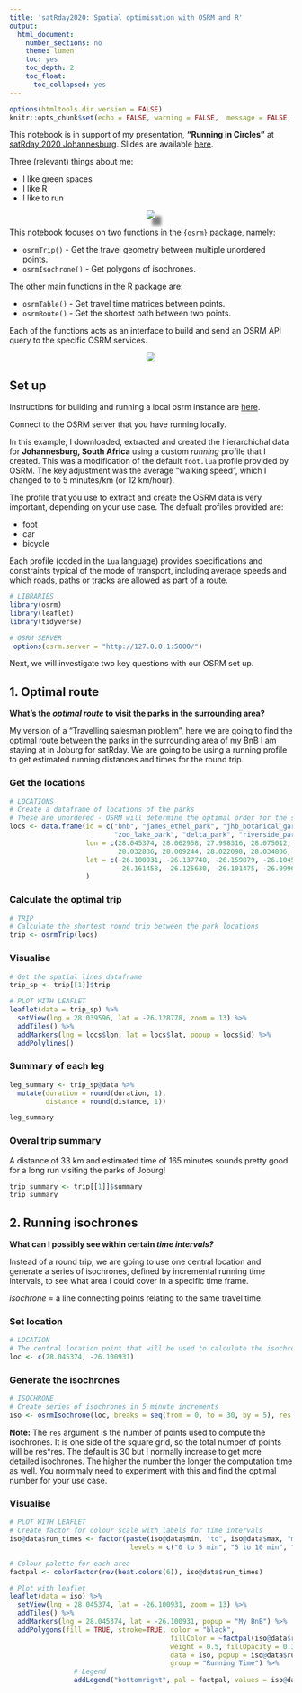 ```yaml
---
title: 'satRday2020: Spatial optimisation with OSRM and R'
output:
  html_document:
    number_sections: no
    theme: lumen
    toc: yes
    toc_depth: 2
    toc_float:
      toc_collapsed: yes
---
```


```r
options(htmltools.dir.version = FALSE)
knitr::opts_chunk$set(echo = FALSE, warning = FALSE,  message = FALSE, fig.retina = 3)
```

This notebook is in support of my presentation, **"Running in Circles"** at [satRday 2020 Johannesburg](https://joburg2020.satrdays.org/). Slides are available [here]().

Three (relevant) things about me:

- I like green spaces
- I like R
- I like to run

<center><img src="figs/joburg_satelite.png" style="box-shadow: 10px 10px 5px grey;"></center>

This notebook focuses on two functions in the `{osrm}` package, namely:

- `osrmTrip()` - Get the travel geometry between multiple unordered points.
- `osrmIsochrone()` - Get polygons of isochrones.

The other main functions in the R package are:

- `osrmTable()` - Get travel time matrices between points.
- `osrmRoute()` - Get the shortest path between two points.

Each of the functions acts as an interface to build and send an OSRM API query to the specific OSRM services.

<center><img src="figs/osrm_logo.svg"></center>

## Set up

Instructions for building and running a local osrm instance are [here](https://datawookie.netlify.com/blog/2017/09/building-a-local-osrm-instance/).

Connect to the OSRM server that you have running locally. 

In this example, I downloaded, extracted and created the hierarchichal data for **Johannesburg, South Africa** using a custom *running* profile that I created. This was a modification of the default `foot.lua` profile provided by OSRM. The key adjustment was the average "walking speed", which I changed to to 5 minutes/km (or 12 km/hour).

The profile that you use to extract and create the OSRM data is very important, depending on your use case. The defualt profiles provided are:

- foot
- car
- bicycle

Each profile (coded in the `Lua` language) provides specifications and constraints typical of the mode of transport, including average speeds and which roads, paths or tracks are allowed as part of a route.


```r
# LIBRARIES
library(osrm)
library(leaflet)
library(tidyverse)

# OSRM SERVER
 options(osrm.server = "http://127.0.0.1:5000/")
```


Next, we will investigate two key questions with our OSRM set up.

## 1. Optimal route

**What's the *optimal route* to visit the parks in the surrounding area?**

My version of a "Travelling salesman problem", here we are going to find the optimal route between the parks in the surrounding area of my BnB I am staying at in Joburg for satRday. We are going to be using a running profile to get estimated running distances and times for the round trip.

### Get the locations
```r
# LOCATIONS
# Create a dataframe of locations of the parks
# These are unordered - OSRM will determine the optimal order for the shortest route
locs <- data.frame(id = c("bnb", "james_ethel_park", "jhb_botanical_gardens", "innesfree_park",
                          "zoo_lake_park", "delta_park", "riverside_park", "george_lea_park", "victoria_park"),
                   lon = c(28.045374, 28.062958, 27.998316, 28.075012,
                           28.032836, 28.009244, 28.022098, 28.034806, 28.010344),
                   lat = c(-26.100931, -26.137748, -26.159879, -26.104533, 
                           -26.161458, -26.125630, -26.101475, -26.099673, -26.137917)
                   )
```

### Calculate the optimal trip

```r
# TRIP
# Calculate the shortest round trip between the park locations
trip <- osrmTrip(locs)
```

### Visualise

```r
# Get the spatial lines dataframe 
trip_sp <- trip[[1]]$trip

# PLOT WITH LEAFLET
leaflet(data = trip_sp) %>% 
  setView(lng = 28.039596, lat = -26.128778, zoom = 13) %>%
  addTiles() %>% 
  addMarkers(lng = locs$lon, lat = locs$lat, popup = locs$id) %>%
  addPolylines()
```

### Summary of each leg
```r
leg_summary <- trip_sp@data %>%
  mutate(duration = round(duration, 1),
         distance = round(distance, 1))

leg_summary
```

### Overal trip summary

A distance of 33 km and estimated time of 165 minutes sounds pretty good for a long run visiting the parks of Joburg! 

```r
trip_summary <- trip[[1]]$summary
trip_summary
```


## 2. Running isochrones

**What can I possibly see within certain *time intervals?***

Instead of a round trip, we are going to use one central location and generate a series of isochrones, defined by incremental running time intervals, to see what area I could cover in a specific time frame.

*isochrone* = a line connecting points relating to the same travel time.

### Set location

```r
# LOCATION
# The central location point that will be used to calculate the isochrones
loc <- c(28.045374, -26.100931)
```

### Generate the isochrones

```r
# ISOCHRONE
# Create series of isochrones in 5 minute increments
iso <- osrmIsochrone(loc, breaks = seq(from = 0, to = 30, by = 5), res = 300)
```

**Note:** The `res` argument is the number of points used to compute the isochrones. It is one side of the square grid, so the total number of points will be res*res. The default is 30 but I normally increase to get more detailed isochrones. The higher the number the longer the computation time as well. You normmaly need to experiment with this and find the optimal number for your use case.

### Visualise

```r
# PLOT WITH LEAFLET
# Create factor for colour scale with labels for time intervals
iso@data$run_times <- factor(paste(iso@data$min, "to", iso@data$max, "min"),
                              levels = c("0 to 5 min", "5 to 10 min", "10 to 15 min", "15 to 20 min", "20 to 25 min", "25 to 30 min"))

# Colour palette for each area
factpal <- colorFactor(rev(heat.colors(6)), iso@data$run_times)

# Plot with leaflet
leaflet(data = iso) %>% 
  setView(lng = 28.045374, lat = -26.100931, zoom = 13) %>%
  addTiles() %>% 
  addMarkers(lng = 28.045374, lat = -26.100931, popup = "My BnB") %>%
  addPolygons(fill = TRUE, stroke=TRUE, color = "black",
                                        fillColor = ~factpal(iso@data$run_times),
                                        weight = 0.5, fillOpacity = 0.3,
                                        data = iso, popup = iso@data$run_times,
                                        group = "Running Time") %>% 
                # Legend
                addLegend("bottomright", pal = factpal, values = iso@data$run_times,   title = "Running Time")
  
```

